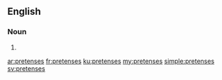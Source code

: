 ==English==

===Noun===
{{head|en|plural}}

# {{plural of|pretense|lang=en}}

[[ar:pretenses]]
[[fr:pretenses]]
[[ku:pretenses]]
[[my:pretenses]]
[[simple:pretenses]]
[[sv:pretenses]]
